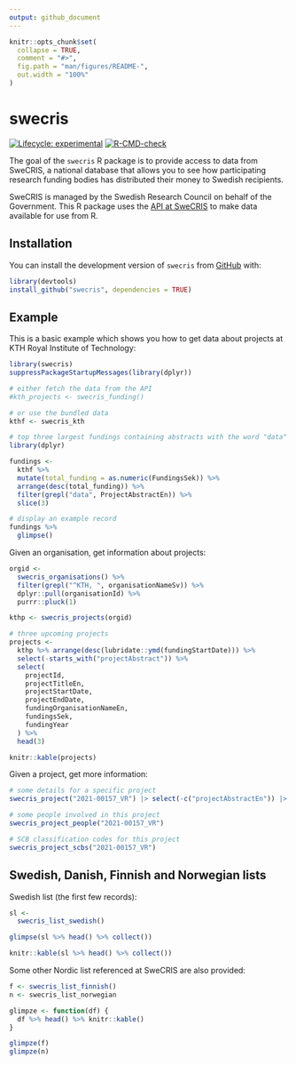 ```yaml
---
output: github_document
---
```


<!-- README.md is generated from README.Rmd. Please edit that file -->

```r
knitr::opts_chunk$set(
  collapse = TRUE,
  comment = "#>",
  fig.path = "man/figures/README-",
  out.width = "100%"
)
```

# swecris

<!-- badges: start -->
[![Lifecycle: experimental](https://img.shields.io/badge/lifecycle-experimental-orange.svg)](https://www.tidyverse.org/lifecycle/#experimental)
[![R-CMD-check](https://github.com/KTH-Library/swecris/actions/workflows/R-CMD-check.yaml/badge.svg)](https://github.com/KTH-Library/swecris/actions/workflows/R-CMD-check.yaml)
<!-- badges: end -->

The goal of the `swecris` R package is to provide access to data from SweCRIS, a national database that allows you to see how participating research funding bodies has distributed their money to Swedish recipients. 

SweCRIS is managed by the Swedish Research Council on behalf of the Government. This R package uses the [API at SweCRIS](https://swecris-api.vr.se/index.html) to make data available for use from R.

## Installation

You can install the development version of `swecris` from [GitHub](https://github.com/KTH-Library/swecris) with:

``` r
library(devtools)
install_github("swecris", dependencies = TRUE)
```

## Example

This is a basic example which shows you how to get data about projects at KTH Royal Institute of Technology:

```r
library(swecris)
suppressPackageStartupMessages(library(dplyr))

# either fetch the data from the API
#kth_projects <- swecris_funding()

# or use the bundled data
kthf <- swecris_kth

# top three largest fundings containing abstracts with the word "data"
library(dplyr)

fundings <- 
  kthf %>%
  mutate(total_funding = as.numeric(FundingsSek)) %>%
  arrange(desc(total_funding)) %>%
  filter(grepl("data", ProjectAbstractEn)) %>%
  slice(3)

# display an example record
fundings %>%
  glimpse()

```

Given an organisation, get information about projects:

```r

orgid <- 
  swecris_organisations() %>%
  filter(grepl("^KTH, ", organisationNameSv)) %>%
  dplyr::pull(organisationId) %>%
  purrr::pluck(1)

kthp <- swecris_projects(orgid)

# three upcoming projects
projects <- 
  kthp %>% arrange(desc(lubridate::ymd(fundingStartDate))) %>% 
  select(-starts_with("projectAbstract")) %>%
  select(
    projectId, 
    projectTitleEn, 
    projectStartDate, 
    projectEndDate, 
    fundingOrganisationNameEn, 
    fundingsSek, 
    fundingYear
  ) %>%
  head(3)

knitr::kable(projects)
```

Given a project, get more information:

```r

# some details for a specific project
swecris_project("2021-00157_VR") |> select(-c("projectAbstractEn")) |> t()

# some people involved in this project
swecris_project_people("2021-00157_VR")

# SCB classification codes for this project
swecris_project_scbs("2021-00157_VR")

```

## Swedish, Danish, Finnish and Norwegian lists

Swedish list (the first few records):

```r
sl <- 
  swecris_list_swedish()

glimpse(sl %>% head() %>% collect())

knitr::kable(sl %>% head() %>% collect())
```

Some other Nordic list referenced at SweCRIS are also provided:

```r
f <- swecris_list_finnish()
n <- swecris_list_norwegian

glimpze <- function(df) {
  df %>% head() %>% knitr::kable()
}

glimpze(f)
glimpze(n)
```
